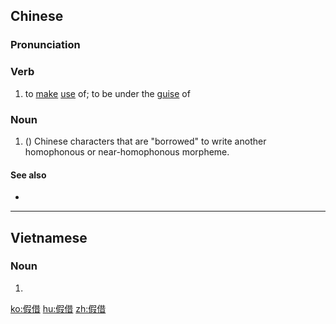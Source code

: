 {{also|仮借}}

==Chinese==
{{zh-forms}}
{{wikipedia|lang=zh}}

===Pronunciation===
{{zh-pron
|m=jiǎjiè
|c=gaa2 ze3
|cat=v,n
}}

===Verb===
{{zh-verb}}

# to [[make]] [[use]] of; to be under the [[guise]] of

===Noun===
{{zh-noun}}

# (''{{w|Chinese character classification}}'') Chinese characters that are "borrowed" to write another homophonous or near-homophonous morpheme.

====See also====
* {{zh-l|六書}}

----

==Vietnamese==
{{vi-hantutab}}

===Noun===
{{vi-hantu}}

# {{han tu form of|giả tá|(''{{w|Chinese character classification}}'') Chinese characters that are "borrowed" to write another homophonous or near-homophonous morpheme.}}

[[ko:假借]]
[[hu:假借]]
[[zh:假借]]